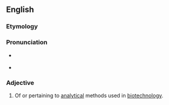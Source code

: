 ==English==


===Etymology===

{{prefix|bio|analytical}}

===Pronunciation===

*{{IPA|baɪoʊˌænəˈlɪtɪkəl}} {{qualifier|US}}
*{{rhymes|ɪtɪkəl}}

===Adjective===
{{en-adj|-}}

#Of or pertaining to [[analytical]] methods used in [[biotechnology]].